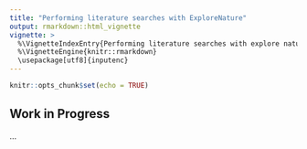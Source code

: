 ```yaml
---
title: "Performing literature searches with ExploreNature"
output: rmarkdown::html_vignette
vignette: >
  %\VignetteIndexEntry{Performing literature searches with explore nature}
  %\VignetteEngine{knitr::rmarkdown}
  \usepackage[utf8]{inputenc}
---
```


```r
knitr::opts_chunk$set(echo = TRUE)
```

## Work in Progress
...